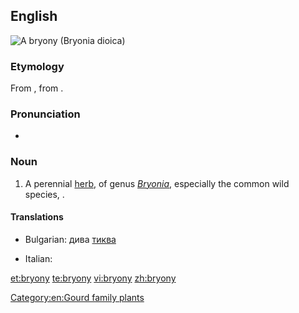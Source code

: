 {{also|Bryony}}
==English==
[[File:P1000627 Bryonia dioica (Cucurbitaceae) Plant.JPG|thumb|A '''bryony''' (''[[Bryonia dioica]]'')]]
{{wikipedia}}
{{wikispecies|Bryonia}}

===Etymology===
From {{etyl|la|en}} {{m|la|bryōnia||bryony}}, from {{etyl|grc|en}} {{m|grc|βρυωνία||bryony}}.

===Pronunciation===
* {{IPA|/ˈbɹaɪəni/|lang=en}}

===Noun===
{{en-noun|~|bryonies}}

# A perennial [[herb]], of genus ''[[Bryonia]]'', especially the common wild species, {{taxlink|Bryonia dioica|species|noshow=1}}.

====Translations====
{{trans-top|herb of ''Bryonia''}}
* Bulgarian: дива [[тиква]]
{{trans-mid}}
* Italian: {{t|it|brionia|f}}
{{trans-bottom}}

[[Category:en:Gourd family plants]]

[[et:bryony]]
[[te:bryony]]
[[vi:bryony]]
[[zh:bryony]]